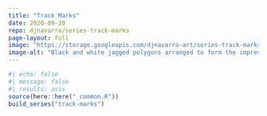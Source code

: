 ```yaml
---
title: "Track Marks"
date: 2020-09-20
repo: djnavarro/series-track-marks
page-layout: full
image: "https://storage.googleapis.com/djnavarro-art/series-track-marks/800/new_04_7.png"
image-alt: "Black and white jagged polygons arranged to form the impression of a circle with a tail behind it"
---
```

   
::: {.grid}
  
```r
#| echo: false
#| message: false
#| results: asis
source(here::here("_common.R"))
build_series("track-marks")
```
   
:::
   
